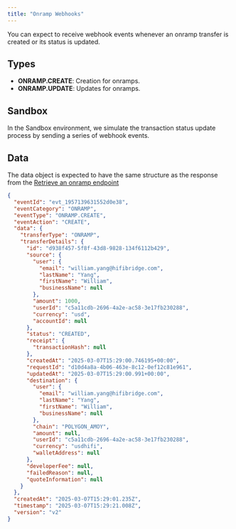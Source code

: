 ```yaml
---
title: "Onramp Webhooks"
---
```


You can expect to receive webhook events whenever an onramp transfer is created or its status is updated.

## Types

- **ONRAMP.CREATE**: Creation for onramps.
- **ONRAMP.UPDATE**: Updates for onramps.

## Sandbox

<Note>
  In the Sandbox environment, we simulate the transaction status update process
  by sending a series of webhook events.
</Note>

## Data

The data object is expected to have the same structure as the response from the [Retrieve an onramp endpoint](/api-reference/onramp/retrieve-an-onramp)

```json
{
  "eventId": "evt_1957139631552d0e38",
  "eventCategory": "ONRAMP",
  "eventType": "ONRAMP.CREATE",
  "eventAction": "CREATE",
  "data": {
    "transferType": "ONRAMP",
    "transferDetails": {
      "id": "d938f457-5f8f-43d8-9828-134f6112b429",
      "source": {
        "user": {
          "email": "william.yang@hifibridge.com",
          "lastName": "Yang",
          "firstName": "William",
          "businessName": null
        },
        "amount": 1000,
        "userId": "c5a11cdb-2696-4a2e-ac58-3e17fb230288",
        "currency": "usd",
        "accountId": null
      },
      "status": "CREATED",
      "receipt": {
        "transactionHash": null
      },
      "createdAt": "2025-03-07T15:29:00.746195+00:00",
      "requestId": "d10d4a8a-4b06-463e-8c12-0ef12c81e961",
      "updatedAt": "2025-03-07T15:29:00.991+00:00",
      "destination": {
        "user": {
          "email": "william.yang@hifibridge.com",
          "lastName": "Yang",
          "firstName": "William",
          "businessName": null
        },
        "chain": "POLYGON_AMOY",
        "amount": null,
        "userId": "c5a11cdb-2696-4a2e-ac58-3e17fb230288",
        "currency": "usdhifi",
        "walletAddress": null
      },
      "developerFee": null,
      "failedReason": null,
      "quoteInformation": null
    }
  },
  "createdAt": "2025-03-07T15:29:01.235Z",
  "timestamp": "2025-03-07T15:29:21.008Z",
  "version": "v2"
}
```
